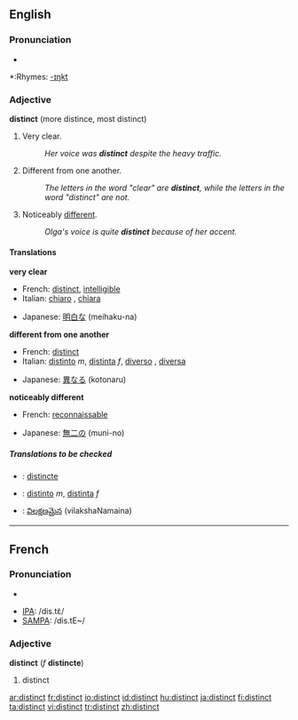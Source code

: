 ==English==

===Pronunciation===
*{{audio|en-us-distinct.ogg|Audio (US)}}

*:Rhymes: [[Rhymes:English:-ɪŋkt|-ɪŋkt]]

===Adjective===
'''distinct''' (more distince, most distinct)

#Very clear.
#:''Her voice was '''distinct''' despite the heavy traffic.''
#Different from one another.
#:''The letters in the word "clear" are '''distinct''', while the letters in the word "distinct" are not.''
#Noticeably [[different]].
#:''Olga's voice is quite '''distinct''' because of her accent.''

====Translations====
'''very clear'''
{{top}}
*French: [[distinct#French|distinct]], [[intelligible]]
*Italian: [[chiaro]] {{m}}, [[chiara]] {{f}}
{{mid}}
*Japanese: [[明白な]] (meihaku-na)
{{bottom}}

'''different from one another'''
{{top}}
*French: [[distinct]]
*Italian: [[distinto]] ''m'', [[distinta]] ''f'', [[diverso]] {{m}}, [[diversa]] {{f}}
{{mid}}
*Japanese: [[異なる]] (kotonaru)
{{bottom}}

'''noticeably different'''
{{top}}
*French: [[reconnaissable]]
{{mid}}
*Japanese: [[無二の]] (muni-no)
{{bottom}}

=====Translations to be checked===== 
<!--Remove this section once all of the translations below have been moved into the tables above.--> 
{{checktrans}}
{{top}}
*{{ttbc|Interlingua}}: [[distincte]]
{{mid}}
*{{ttbc|Spanish}}: [[distinto]] ''m'', [[distinta]] ''f''
*{{ttbc|Telugu}}: [[విలక్షణమైన]] (vilakshaNamaina)
{{bottom}}

----

==French==

===Pronunciation===
*{{audio|en-us-distinct.ogg|Audio (US)}}

*[[w:IPA|IPA]]: /dis.tɛ̃/
*[[w:SAMPA|SAMPA]]: /dis.tE~/

===Adjective===
{{fr-infl-adj|sm=distinct|sf=distincte|pm=distincts|pf=distinctes|smp=dis.tɛ̃|sfp=dis.tɛ̃kt|pmp=dis.tɛ̃|pfp=dis.tɛ̃kt}}
'''distinct''' (''f'' '''distincte''')

#distinct

[[ar:distinct]]
[[fr:distinct]]
[[io:distinct]]
[[id:distinct]]
[[hu:distinct]]
[[ja:distinct]]
[[fi:distinct]]
[[ta:distinct]]
[[vi:distinct]]
[[tr:distinct]]
[[zh:distinct]]